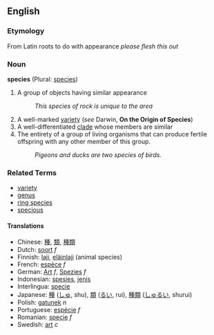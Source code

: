 ==English==

=== Etymology ===

From Latin roots to do with appearance ''please flesh this out''

=== Noun ===
'''species''' (Plural: [[species]])

# A group of objects having similar appearance
#: ''This species of rock is unique to the area''
# A well-marked [[variety]] (''see'' Darwin, '''On the Origin of Species''')
# A well-differentiated [[clade]] whose members are similar
# The entirety of a group of living organisms that can produce fertile offspring with any other member of this group.
#:''Pigeons and ducks are two species of birds.''

=== Related Terms ===
*[[variety]]
*[[genus]]
*[[ring species]]
*[[specious]]

====Translations====
*Chinese: [[種]], [[類]], [[種類]]
*Dutch: [[soort]] ''f''
*Finnish: [[laji]], [[eläinlaji]] (animal species)
*French: [[espèce]] ''f''
*German: [[Art]] ''f'', [[Spezies]] ''f''
*Indonesian: [[spesies]], [[jenis]]
*Interlingua: [[specie]]
*Japanese: [[種]] ([[しゅ]], shu), [[類]] ([[るい]], rui), [[種類]] ([[しゅるい]], shurui)
*Polish: [[gatunek]] ''n''
*Portuguese: [[espécie]] ''f''
*Romanian: [[specie]] ''f''
*Swedish: [[art]] ''c''